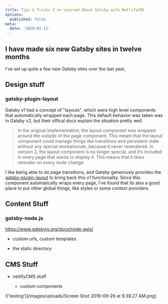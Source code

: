 ```yaml
---
title: Tips & Tricks I've Learned About Gatsby with NetlifyCMS
options:
  published: false
meta:
  date: '2020-01-12'
---
```

## I have made six new Gatsby sites in twelve months

I've set up quite a few new Gatsby sites over the last year, 

## Design stuff

### gatsby-plugin-layout

Gatsby v1 had a concept of "layouts", which were high level components that automatically wrapped each page. This default behavior was taken was in Gatsby v2, but their offical docs explain the situation pretty well. 

> In the original implementation, the layout component was wrapped around the outside of the page component. This meant that the layout component could manage things like transitions and persistent state without any special workarounds, because it never rerendered. In version 2, the layout component is no longer special, and it’s included in every page that wants to display it. This means that it does rerender on every route change.

I like being able to do page transitions, and Gatsby generously provides the [gatsby-plugin-layout](https://www.gatsbyjs.org/packages/gatsby-plugin-layout/) to bring back this v1 functionality. Since this component automatically wraps every page, I've found that its also a good place to put other global things, like styles or some context providers.


## Content Stuff

### gatsby-node.js

https://www.gatsbyjs.org/docs/node-apis/

  * custom urls, custom templates

 * the static directory


## CMS Stuff

* netlifyCMS stuff

  * custom components

!['testing'](/images/uploads/Screen Shot 2019-09-26 at 9.39.27 AM.png)

